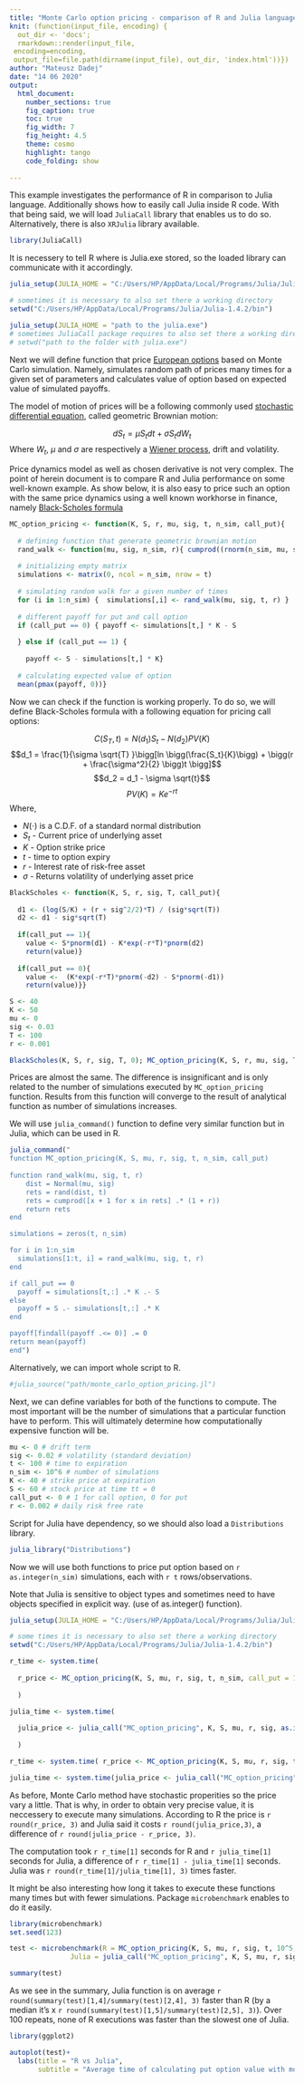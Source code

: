 ```yaml
---
title: "Monte Carlo option pricing - comparison of R and Julia languages"
knit: (function(input_file, encoding) {
  out_dir <- 'docs';
  rmarkdown::render(input_file,
 encoding=encoding,
 output_file=file.path(dirname(input_file), out_dir, 'index.html'))})
author: "Mateusz Dadej"
date: "14 06 2020"
output:
  html_document:
    number_sections: true
    fig_caption: true
    toc: true
    fig_width: 7
    fig_height: 4.5
    theme: cosmo
    highlight: tango
    code_folding: show
    
---
```


This example investigates the performance of R in comparison to Julia language. Additionally shows how to easily call Julia inside R code. With that being said, we will load `JuliaCall` library that enables us to do so. Alternatively, there is also `XRJulia` library available. 

```r
library(JuliaCall)
```

It is necessery to tell R where is Julia.exe stored, so the loaded library can communicate with it accordingly.

```r
julia_setup(JULIA_HOME = "C:/Users/HP/AppData/Local/Programs/Julia/Julia-1.4.2/bin")

# sometimes it is necessary to also set there a working directory
setwd("C:/Users/HP/AppData/Local/Programs/Julia/Julia-1.4.2/bin")
```

```r
julia_setup(JULIA_HOME = "path to the julia.exe")
# sometimes JuliaCall package requires to also set there a working directory 
# setwd("path to the folder with julia.exe")
```


Next we will define function that price [European options](https://en.wikipedia.org/wiki/Option_style#American_and_European_options) based on Monte Carlo simulation. Namely, simulates random path of prices many times for a given set of parameters and calculates value of option based on expected value of simulated payoffs. 

The model of motion of prices will be a following commonly used [stochastic differential equation](https://en.wikipedia.org/wiki/Geometric_Brownian_motion), called geometric Brownian motion:

$$dS_t = \mu S_t dt + \sigma S_t dW_t$$
Where $W_t$, $\mu$ and $\sigma$ are respectively a [Wiener process](https://en.wikipedia.org/wiki/Wiener_process), drift and volatility.

Price dynamics model as well as chosen derivative is not very complex. The point of herein document is to compare R and Julia performance on some well-known example. As show below, it is also easy to price such an option with the same price dynamics using a well known workhorse in finance, namely [Black-Scholes formula](https://en.wikipedia.org/wiki/Black%E2%80%93Scholes_model#Black%E2%80%93Scholes_formula)


```r
MC_option_pricing <- function(K, S, r, mu, sig, t, n_sim, call_put){
  
  # defining function that generate geometric brownian motion
  rand_walk <- function(mu, sig, n_sim, r){ cumprod((rnorm(n_sim, mu, sig) + 1)/(r + 1)) }
  
  # initializing empty matrix
  simulations <- matrix(0, ncol = n_sim, nrow = t)
  
  # simulating random walk for a given number of times
  for (i in 1:n_sim) {  simulations[,i] <- rand_walk(mu, sig, t, r) }
  
  # different payoff for put and call option
  if (call_put == 0) { payoff <- simulations[t,] * K - S
    
  } else if (call_put == 1) {
    
    payoff <- S - simulations[t,] * K}
  
  # calculating expected value of option
  mean(pmax(payoff, 0))}
```

Now we can check if the function is working properly. To do so, we will define Black-Scholes formula with a following equation for pricing call options:

$$ C(S_T, t) = N(d_1)S_t - N(d_2)PV(K)$$
$$d_1 = \frac{1}{\sigma \sqrt{T} }\bigg[ln \bigg(\frac{S_t}{K}\bigg) + \bigg(r + \frac{\sigma^2}{2} \bigg)t \bigg]$$
$$d_2 = d_1 - \sigma \sqrt{t}$$
$$PV(K) = Ke^{-rt}$$
Where,

* $N(\cdot)$ is a C.D.F. of a standard normal distribution
* $S_t$ - Current price of underlying asset
* $K$ - Option strike price
* $t$ - time to option expiry
* $r$ - Interest rate of risk-free asset
* $\sigma$ - Returns volatility of underlying asset price

```r

BlackScholes <- function(K, S, r, sig, T, call_put){
  
  d1 <- (log(S/K) + (r + sig^2/2)*T) / (sig*sqrt(T))
  d2 <- d1 - sig*sqrt(T)
  
  if(call_put == 1){
    value <- S*pnorm(d1) - K*exp(-r*T)*pnorm(d2)
    return(value)}
  
  if(call_put == 0){
    value <-  (K*exp(-r*T)*pnorm(-d2) - S*pnorm(-d1))
    return(value)}}

S <- 40
K <- 50
mu <- 0
sig <- 0.03
T <- 100
r <- 0.001

BlackScholes(K, S, r, sig, T, 0); MC_option_pricing(K, S, r, mu, sig, T, 10e3, call_put = 0)

```
Prices are almost the same. The difference is insignificant and is only related to the number of simulations executed by `MC_option_pricing` function. Results from this function will converge to the result of analytical function as number of simulations increases. 

We will use `julia_command()` function to define very similar function but in Julia, which can be used in R.

```r
julia_command("
function MC_option_pricing(K, S, mu, r, sig, t, n_sim, call_put)
              
function rand_walk(mu, sig, t, r)
    dist = Normal(mu, sig)
    rets = rand(dist, t)
    rets = cumprod([x + 1 for x in rets] .* (1 + r)) 
    return rets
end

simulations = zeros(t, n_sim)

for i in 1:n_sim
  simulations[1:t, i] = rand_walk(mu, sig, t, r)
end

if call_put == 0
  payoff = simulations[t,:] .* K .- S
else
  payoff = S .- simulations[t,:] .* K
end

payoff[findall(payoff .<= 0)] .= 0
return mean(payoff)
end")

```
Alternatively, we can import whole script to R.

```r
#julia_source("path/monte_carlo_option_pricing.jl")
```

Next, we can define variables for both of the functions to compute. The most important will be the number of simulations that a particular function have to perform. This will ultimately determine how computationally expensive function will be.

```r
mu <- 0 # drift term
sig <- 0.02 # volatility (standard deviation)
t <- 100 # time to expiration
n_sim <- 10^6 # number of simulations
K <- 40 # strike price at expiration
S <- 60 # stock price at time tt = 0
call_put <- 0 # 1 for call option, 0 for put
r <- 0.002 # daily risk free rate 
```

Script for Julia have dependency, so we should also load a `Distributions` library.

```r
julia_library("Distributions")
```

Now we will use both functions to price put option based on `r as.integer(n_sim)` simulations, each with `r t` rows/observations.

Note that Julia is sensitive to object types and sometimes need to have objects specified in explicit way. (use of as.integer() function).

```r
julia_setup(JULIA_HOME = "C:/Users/HP/AppData/Local/Programs/Julia/Julia-1.4.2/bin")

# some times it is necessary to also set there a working directory
setwd("C:/Users/HP/AppData/Local/Programs/Julia/Julia-1.4.2/bin")

r_time <- system.time(
  
  r_price <- MC_option_pricing(K, S, mu, r, sig, t, n_sim, call_put = 1)
  
  )

julia_time <- system.time(
  
  julia_price <- julia_call("MC_option_pricing", K, S, mu, r, sig, as.integer(t), as.integer(n_sim), 1)
  
  )

```

```r

r_time <- system.time( r_price <- MC_option_pricing(K, S, mu, r, sig, t, n_sim, call_put = 1) )

julia_time <- system.time(julia_price <- julia_call("MC_option_pricing", K, S, mu, r, sig, as.integer(t), as.integer(n_sim), 1)  )

```

As before, Monte Carlo method have stochastic properities so the price vary a little. That is why, in order to obtain very precise value, it is neccessery to execute many simulations. According to R the price is `r round(r_price, 3)` and Julia said it costs `r round(julia_price,3)`, a difference of `r round(julia_price - r_price, 3)`. 

The computation took `r r_time[1]` seconds for R and `r julia_time[1]` seconds for Julia, a difference of `r r_time[1] - julia_time[1]` seconds. Julia was `r round(r_time[1]/julia_time[1], 3) ` times faster.

It might be also interesting how long it takes to execute these functions many times but with fewer simulations. Package `microbenchmark` enables to do it easily.

```r
library(microbenchmark)
set.seed(123)

test <- microbenchmark(R = MC_option_pricing(K, S, mu, r, sig, t, 10^5, call_put = 1),
               Julia = julia_call("MC_option_pricing", K, S, mu, r, sig, as.integer(t), as.integer(10^5), 1))

summary(test)
```

As we see in the summary, Julia function is on average `r round(summary(test)[1,4]/summary(test)[2,4], 3)` faster than R (by a median it's x `r round(summary(test)[1,5]/summary(test)[2,5], 3)`). Over 100 repeats, none of R executions was faster than the slowest one of Julia. 

```r
library(ggplot2)

autoplot(test)+
  labs(title = "R vs Julia", 
       subtitle = "Average time of calculating put option value with monte carlo simulation (10000 simulations)")
```

